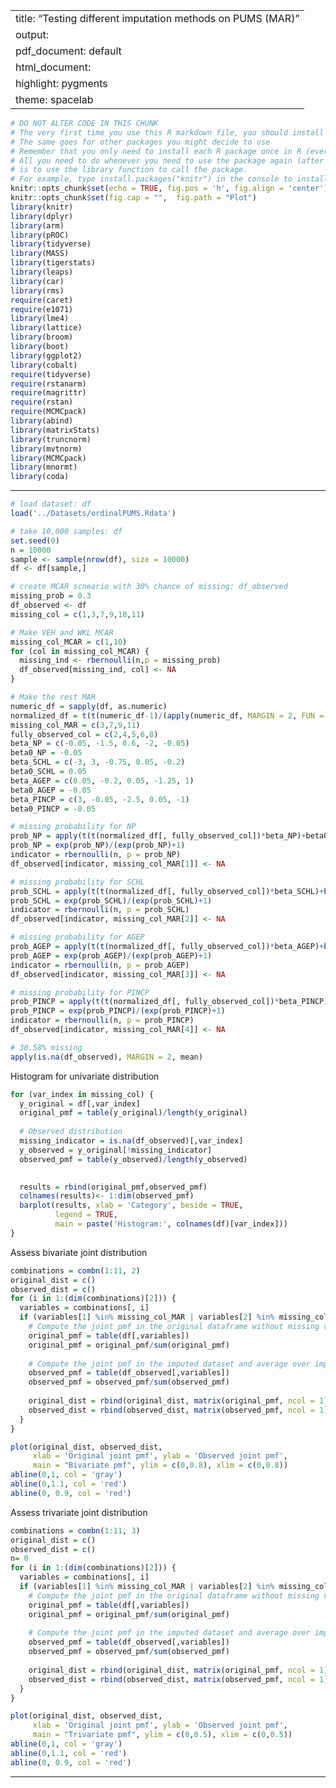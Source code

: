 
---
title: "Testing different imputation methods on PUMS (MAR)"
output:
  pdf_document: default
  html_document:
    highlight: pygments
    theme: spacelab
---

```r
# DO NOT ALTER CODE IN THIS CHUNK
# The very first time you use this R markdown file, you should install each of the packages below.
# The same goes for other packages you might decide to use
# Remember that you only need to install each R package once in R (ever -- unless you change computers).
# All you need to do whenever you need to use the package again (after restarting the R session),
# is to use the library function to call the package.
# For example, type install.packages("knitr") in the console to install the knitr package. 
knitr::opts_chunk$set(echo = TRUE, fig.pos = 'h', fig.align = 'center')
knitr::opts_chunk$set(fig.cap = "",  fig.path = "Plot")
library(knitr)
library(dplyr)
library(arm)
library(pROC)
library(tidyverse)
library(MASS)
library(tigerstats)
library(leaps)
library(car)
library(rms)
require(caret)
require(e1071)
library(lme4) 
library(lattice)
library(broom)
library(boot)
library(ggplot2)
library(cobalt)
require(tidyverse)
require(rstanarm)
require(magrittr)
require(rstan)
require(MCMCpack)
library(abind)
library(matrixStats)
library(truncnorm)
library(mvtnorm)
library(MCMCpack)
library(mnormt)
library(coda)
```

* * *
```r
# load dataset: df
load('../Datasets/ordinalPUMS.Rdata')

# take 10,000 samples: df
set.seed(0)
n = 10000
sample <- sample(nrow(df), size = 10000)
df <- df[sample,]

# create MCAR scneario with 30% chance of missing: df_observed
missing_prob = 0.3
df_observed <- df
missing_col = c(1,3,7,9,10,11)

# Make VEH and WKL MCAR
missing_col_MCAR = c(1,10)
for (col in missing_col_MCAR) {
  missing_ind <- rbernoulli(n,p = missing_prob)
  df_observed[missing_ind, col] <- NA
}

# Make the rest MAR
numeric_df = sapply(df, as.numeric)
normalized_df = t(t(numeric_df-1)/(apply(numeric_df, MARGIN = 2, FUN = max)-1))
missing_col_MAR = c(3,7,9,11)
fully_observed_col = c(2,4,5,6,8)
beta_NP = c(-0.05, -1.5, 0.6, -2, -0.05)
beta0_NP = -0.05
beta_SCHL = c(-3, 3, -0.75, 0.05, -0.2)
beta0_SCHL = 0.05
beta_AGEP = c(0.05, -0.2, 0.05, -1.25, 1)
beta0_AGEP = -0.05
beta_PINCP = c(3, -0.05, -2.5, 0.05, -1)
beta0_PINCP = -0.05

# missing probability for NP
prob_NP = apply(t(t(normalized_df[, fully_observed_col])*beta_NP)+beta0_NP, MARGIN = 1, sum)
prob_NP = exp(prob_NP)/(exp(prob_NP)+1)
indicator = rbernoulli(n, p = prob_NP)
df_observed[indicator, missing_col_MAR[1]] <- NA

# missing probability for SCHL
prob_SCHL = apply(t(t(normalized_df[, fully_observed_col])*beta_SCHL)+beta0_SCHL, MARGIN = 1, sum)
prob_SCHL = exp(prob_SCHL)/(exp(prob_SCHL)+1)
indicator = rbernoulli(n, p = prob_SCHL)
df_observed[indicator, missing_col_MAR[2]] <- NA

# missing probability for AGEP
prob_AGEP = apply(t(t(normalized_df[, fully_observed_col])*beta_AGEP)+beta0_AGEP, MARGIN = 1, sum)
prob_AGEP = exp(prob_AGEP)/(exp(prob_AGEP)+1)
indicator = rbernoulli(n, p = prob_AGEP)
df_observed[indicator, missing_col_MAR[3]] <- NA

# missing probability for PINCP
prob_PINCP = apply(t(t(normalized_df[, fully_observed_col])*beta_PINCP)+beta0_PINCP, MARGIN = 1, sum)
prob_PINCP = exp(prob_PINCP)/(exp(prob_PINCP)+1)
indicator = rbernoulli(n, p = prob_PINCP)
df_observed[indicator, missing_col_MAR[4]] <- NA

# 30.58% missing
apply(is.na(df_observed), MARGIN = 2, mean)
```


Histogram for univariate distribution
```r
for (var_index in missing_col) {
  y_original = df[,var_index]
  original_pmf = table(y_original)/length(y_original)
  
  # Observed distribution
  missing_indicator = is.na(df_observed)[,var_index]
  y_observed = y_original[!missing_indicator]
  observed_pmf = table(y_observed)/length(y_observed)
  

  results = rbind(original_pmf,observed_pmf)
  colnames(results)<- 1:dim(observed_pmf)
  barplot(results, xlab = 'Category', beside = TRUE, 
          legend = TRUE, 
          main = paste('Histogram:', colnames(df)[var_index]))
}
```

Assess bivariate joint distribution
```r
combinations = combn(1:11, 2)
original_dist = c()
observed_dist = c()
for (i in 1:(dim(combinations)[2])) {
  variables = combinations[, i]
  if (variables[1] %in% missing_col_MAR | variables[2] %in% missing_col_MAR) {
    # Compute the joint pmf in the original dataframe without missing values
    original_pmf = table(df[,variables])
    original_pmf = original_pmf/sum(original_pmf)
        
    # Compute the joint pmf in the imputed dataset and average over imputations
    observed_pmf = table(df_observed[,variables])
    observed_pmf = observed_pmf/sum(observed_pmf)
    
    original_dist = rbind(original_dist, matrix(original_pmf, ncol = 1))
    observed_dist = rbind(observed_dist, matrix(observed_pmf, ncol = 1))
  }
}

plot(original_dist, observed_dist, 
     xlab = 'Original joint pmf', ylab = 'Observed joint pmf', 
     main = "Bivariate pmf", ylim = c(0,0.8), xlim = c(0,0.8))
abline(0,1, col = 'gray')
abline(0,1.1, col = 'red')
abline(0, 0.9, col = 'red')
```

Assess trivariate joint distribution
```r
combinations = combn(1:11, 3)
original_dist = c()
observed_dist = c()
n= 0
for (i in 1:(dim(combinations)[2])) {
  variables = combinations[, i]
  if (variables[1] %in% missing_col_MAR | variables[2] %in% missing_col_MAR | variables[3] %in% missing_col_MAR) {
    # Compute the joint pmf in the original dataframe without missing values
    original_pmf = table(df[,variables])
    original_pmf = original_pmf/sum(original_pmf)
        
    # Compute the joint pmf in the imputed dataset and average over imputations
    observed_pmf = table(df_observed[,variables])
    observed_pmf = observed_pmf/sum(observed_pmf)
    
    original_dist = rbind(original_dist, matrix(original_pmf, ncol = 1))
    observed_dist = rbind(observed_dist, matrix(observed_pmf, ncol = 1))
  }
}

plot(original_dist, observed_dist, 
     xlab = 'Original joint pmf', ylab = 'Observed joint pmf', 
     main = "Trivariate pmf", ylim = c(0,0.5), xlim = c(0,0.5))
abline(0,1, col = 'gray')
abline(0,1.1, col = 'red')
abline(0, 0.9, col = 'red')
```
* * *



